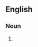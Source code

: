 {{also|dévastations}}

==English==

===Noun===
{{head|en|noun plural form}}

# {{plural of|devastation|lang=en}}
